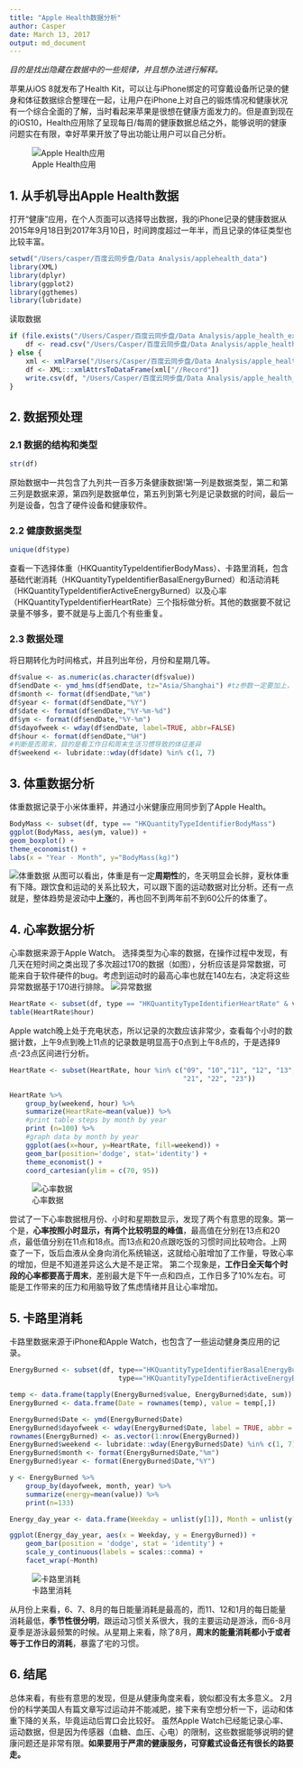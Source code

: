 ```yaml
---
title: "Apple Health数据分析"
author: Casper
date: March 13, 2017
output: md_document
---
```


*目的是找出隐藏在数据中的一些规律，并且想办法进行解释。*

苹果从iOS 8就发布了Health Kit，可以让与iPhone绑定的可穿戴设备所记录的健身和体征数据综合整理在一起，让用户在iPhone上对自己的锻炼情况和健康状况有一个综合全面的了解，当时看起来苹果是很想在健康方面发力的。但是直到现在的iOS10，Health应用除了呈现每日/每周的健康数据总结之外，能够说明的健康问题实在有限，幸好苹果开放了导出功能让用户可以自己分析。

![Apple Health应用](apple health.PNG)

## 1. 从手机导出Apple Health数据
打开“健康”应用，在个人页面可以选择导出数据，我的iPhone记录的健康数据从2015年9月18日到2017年3月10日，时间跨度超过一年半，而且记录的体征类型也比较丰富。

```r
setwd("/Users/casper/百度云同步盘/Data Analysis/applehealth_data")
library(XML)
library(dplyr)
library(ggplot2)
library(ggthemes)
library(lubridate)
```

读取数据
```r
if (file.exists("/Users/Casper/百度云同步盘/Data Analysis/apple_health_export/data.csv")){
    df <- read.csv("/Users/Casper/百度云同步盘/Data Analysis/apple_health_export/data.csv")
} else {
    xml <- xmlParse("/Users/Casper/百度云同步盘/Data Analysis/apple_health_export/导出.xml")
    df <- XML:::xmlAttrsToDataFrame(xml["//Record"])
    write.csv(df, "/Users/Casper/百度云同步盘/Data Analysis/apple_health_export/data.csv")
}
```

## 2. 数据预处理
### 2.1 数据的结构和类型
```r
str(df)
```
原始数据中一共包含了九列共一百多万条健康数据!第一列是数据类型，第二和第三列是数据来源，第四列是数据单位，第五列到第七列是记录数据的时间，最后一列是设备，包含了硬件设备和健康软件。

### 2.2 健康数据类型
```r
unique(df$type)
```
查看一下选择体重（HKQuantityTypeIdentifierBodyMass）、卡路里消耗，包含基础代谢消耗（HKQuantityTypeIdentifierBasalEnergyBurned）和活动消耗（HKQuantityTypeIdentifierActiveEnergyBurned）以及心率（HKQuantityTypeIdentifierHeartRate）三个指标做分析。其他的数据要不就记录量不够多，要不就是与上面几个有些重复。

### 2.3 数据处理
将日期转化为时间格式，并且列出年份，月份和星期几等。
```r
df$value <- as.numeric(as.character(df$value))
df$endDate <- ymd_hms(df$endDate, tz="Asia/Shanghai") #tz参数一定要加上，不加上会以UTC时间计算
df$month <- format(df$endDate,"%m")
df$year <- format(df$endDate,"%Y")
df$date <- format(df$endDate,"%Y-%m-%d")
df$ym <- format(df$endDate,"%Y-%m")
df$dayofweek <- wday(df$endDate, label=TRUE, abbr=FALSE)
df$hour <- format(df$endDate,"%H")
#判断是否周末，目的是看工作日和周末生活习惯导致的体征差异
df$weekend <- lubridate::wday(df$date) %in% c(1, 7)
```

## 3. 体重数据分析
体重数据记录于小米体重秤，并通过小米健康应用同步到了Apple Health。
```r
BodyMass <- subset(df, type == "HKQuantityTypeIdentifierBodyMass")
ggplot(BodyMass, aes(ym, value)) + 
geom_boxplot() +
theme_economist() + 
labs(x = "Year - Month", y="BodyMass(kg)")
```
![体重数据](BodyMass.JPG)
从图可以看出，体重是有一定**周期性**的，冬天明显会长胖，夏秋体重有下降。跟饮食和运动的关系比较大，可以跟下面的运动数据对比分析。还有一点就是，整体趋势是波动中**上涨**的，再也回不到两年前不到60公斤的体重了。

## 4. 心率数据分析
心率数据来源于Apple Watch。
选择类型为心率的数据，在操作过程中发现，有几天在短时间之类出现了多次超过170的数据（如图），分析应该是异常数据，可能来自于软件硬件的bug。考虑到运动时的最高心率也就在140左右，决定将这些异常数据基于170进行排除。
![异常数据](heartrate.jpg)
```r
HeartRate <- subset(df, type == "HKQuantityTypeIdentifierHeartRate" & value < 170)
table(HeartRate$hour)
```
Apple watch晚上处于充电状态，所以记录的次数应该非常少，查看每个小时的数据计数，上午9点到晚上11点的记录数是明显高于0点到上午8点的，于是选择9点-23点区间进行分析。
```r
HeartRate <- subset(HeartRate, hour %in% c("09", "10","11", "12", "13", "14", "15", "16", "17", "18", "19", "20",
                                           "21", "22", "23"))

HeartRate %>%
    group_by(weekend, hour) %>%
    summarize(HeartRate=mean(value)) %>%
    #print table steps by month by year
    print (n=100) %>%
    #graph data by month by year
    ggplot(aes(x=hour, y=HeartRate, fill=weekend)) + 
    geom_bar(position='dodge', stat='identity') +
    theme_economist() + 
    coord_cartesian(ylim = c(70, 95))
```
![心率数据](heart_rate.JPG)

尝试了一下心率数据根月份、小时和星期数显示，发现了两个有意思的现象。第一个是，**心率按照小时显示，有两个比较明显的峰值**，最高值在分别在13点和20点，最低值分别在11点和18点。而13点和20点跟吃饭的习惯时间比较吻合。上网查了一下，饭后血液从全身向消化系统输送，这就给心脏增加了工作量，导致心率的增加，但是不知道差异这么大是不是正常。
第二个现象是，**工作日全天每个时段的心率都要高于周末**，差别最大是下午一点和四点，工作日多了10%左右。可能是工作带来的压力和用脑导致了焦虑情绪并且让心率增加。

## 5. 卡路里消耗
卡路里数据来源于iPhone和Apple Watch，也包含了一些运动健身类应用的记录。
```r
EnergyBurned <- subset(df, type=="HKQuantityTypeIdentifierBasalEnergyBurned"|
                           type=="HKQuantityTypeIdentifierActiveEnergyBurned")

temp <- data.frame(tapply(EnergyBurned$value, EnergyBurned$date, sum))
EnergyBurned <- data.frame(Date = rownames(temp), value = temp[,])

EnergyBurned$Date <- ymd(EnergyBurned$Date)
EnergyBurned$dayofweek <- wday(EnergyBurned$Date, label = TRUE, abbr = TRUE)
rownames(EnergyBurned) <- as.vector(1:nrow(EnergyBurned))
EnergyBurned$weekend <- lubridate::wday(EnergyBurned$Date) %in% c(1, 7)
EnergyBurned$month <- format(EnergyBurned$Date,"%m")
EnergyBurned$year <- format(EnergyBurned$Date,"%Y")

y <- EnergyBurned %>%
    group_by(dayofweek, month, year) %>%
    summarize(energy=mean(value)) %>%
    print(n=133)

Energy_day_year <- data.frame(Weekday = unlist(y[1]), Month = unlist(y[2]), EnergyBurned = unlist(y[4]))

ggplot(Energy_day_year, aes(x = Weekday, y = EnergyBurned)) + 
    geom_bar(position = 'dodge', stat = 'identity') +
    scale_y_continuous(labels = scales::comma) +
    facet_wrap(~Month)
```
![卡路里消耗](energy.JPG)

从月份上来看，6、7、8月的每日能量消耗是最高的，而11、12和1月的每日能量消耗最低，**季节性很分明**，跟运动习惯关系很大，我的主要运动是游泳，而6-8月夏季是游泳最频繁的时候。从星期上来看，除了8月，**周末的能量消耗都小于或者等于工作日的消耗**，暴露了宅的习惯。

## 6. 结尾
总体来看，有些有意思的发现，但是从健康角度来看，貌似都没有太多意义。
2月份的科学美国人有篇文章写过运动并不能减肥，接下来有空想分析一下，运动和体重下降的关系，毕竟运动后胃口会比较好。
虽然Apple Watch已经能记录心率、运动数据，但是因为传感器（血糖、血压、心电）的限制，这些数据能够说明的健康问题还是非常有限。**如果要用于严肃的健康服务，可穿戴式设备还有很长的路要走。**
